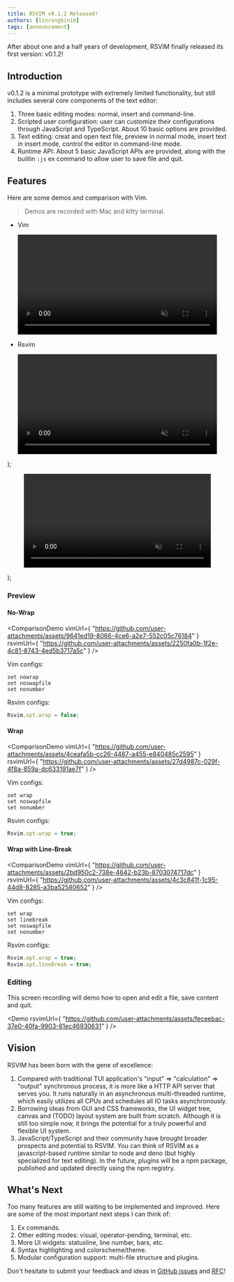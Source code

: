 ```yaml
---
title: RSVIM v0.1.2 Released!
authors: [linrongbin16]
tags: [announcement]
---
```


After about one and a half years of development, RSVIM finally released its first version: v0.1.2!

<!-- truncate -->

## Introduction

v0.1.2 is a minimal prototype with extremely limited functionality, but still includes several core components of the text editor:

1. Three basic editing modes: normal, insert and command-line.
2. Scripted user configuration: user can customize their configurations through JavaScript and TypeScript. About 10 basic options are provided.
3. Text editing: creat and open text file, preview in normal mode, insert text in insert mode, control the editor in command-line mode.
4. Runtime API: About 5 basic JavaScript APIs are provided, along with the builtin `:js` ex command to allow user to save file and quit.

## Features

Here are some demos and comparison with Vim.

> Demos are recorded with Mac and kitty terminal.

  <ul
    style={{
      width: "100%",
      display: "table",
      tableLayout: "fixed",
      borderCollapse: "collapse",
      borderStyle: "none",
    }}
  >
    <li
      style={{
        display: "table-cell",
        textAlign: "center",
        border: "none",
      }}
    >
      <p>Vim</p>
      <video width="95%" controls muted>
        <source src={vimUrl} type="video/mp4"></source>
      </video>
    </li>
    <li
      style={{
        display: "table-cell",
        textAlign: "center",
        border: "none",
      }}
    >
      <p>Rsvim</p>
      <video width="95%" controls muted>
        <source src={rsvimUrl} type="video/mp4"></source>
      </video>
    </li>
  </ul>
);

  <p align="center">
    <video width="85%" controls muted>
      <source src={rsvimUrl} type="video/mp4"></source>
    </video>
  </p>
);

### Preview

#### No-Wrap

<ComparisonDemo
  vimUrl={
    "https://github.com/user-attachments/assets/9641ed19-8066-4ce6-a2e7-552c05c76184"
  }
  rsvimUrl={
    "https://github.com/user-attachments/assets/2250fa0b-1f2e-4c81-8743-4ed5b3717a5c"
  }
/>

Vim configs:

```vim
set nowrap
set noswapfile
set nonumber
```

Rsvim configs:

```javascript
Rsvim.opt.wrap = false;
```

#### Wrap

<ComparisonDemo
  vimUrl={
    "https://github.com/user-attachments/assets/4ceafa5b-cc26-4487-a455-e840485c2595"
  }
  rsvimUrl={
    "https://github.com/user-attachments/assets/27d4987c-029f-4f8a-859a-dc633191ae7f"
  }
/>

Vim configs:

```vim
set wrap
set noswapfile
set nonumber
```

Rsvim configs:

```javascript
Rsvim.opt.wrap = true;
```

#### Wrap with Line-Break

<ComparisonDemo
  vimUrl={
    "https://github.com/user-attachments/assets/2bd950c2-738e-4642-b23b-8703074717dc"
  }
  rsvimUrl={
    "https://github.com/user-attachments/assets/4c3c841f-1c95-44d8-8285-a3ba52580652"
  }
/>

Vim configs:

```vim
set wrap
set linebreak
set noswapfile
set nonumber
```

Rsvim configs:

```javascript
Rsvim.opt.wrap = true;
Rsvim.opt.lineBreak = true;
```

### Editing

This screen recording will demo how to open and edit a file, save content and quit.

<Demo
  rsvimUrl={
    "https://github.com/user-attachments/assets/feceebac-37e0-40fa-9903-81ec46930631"
  }
/>

## Vision

RSVIM has been born with the gene of excellence:

1. Compared with traditional TUI application's "input" => "calculation" => "output" synchronous process, it is more like a HTTP API server that serves you. It runs naturally in an asynchronous multi-threaded runtime, which easily utilizes all CPUs and schedules all IO tasks asynchronously.
2. Borrowing ideas from GUI and CSS frameworks, the UI widget tree, canvas and (TODO) layout system are built from scratch. Although it is still too simple now, it brings the potential for a truly powerful and flexible UI system.
3. JavaScript/TypeScript and their community have brought broader prospects and potential to RSVIM. You can think of RSVIM as a javascript-based runtime similar to node and deno (but highly specialized for text editing). In the future, plugins will be a npm package, published and updated directly using the npm registry.

## What's Next

Too many features are still waiting to be implemented and improved. Here are some of the most important next steps I can think of:

1.  Ex commands.
2.  Other editing modes: visual, operator-pending, terminal, etc.
3.  More UI widgets: statusline, line number, bars, etc.
4.  Syntax highlighting and colorscheme/theme.
5.  Modular configuration support: multi-file structure and plugins.

Don't hesitate to submit your feedback and ideas in [GitHub issues](https://github.com/rsvim/rsvim/issues) and [RFC](https://github.com/rsvim/rfc)!
